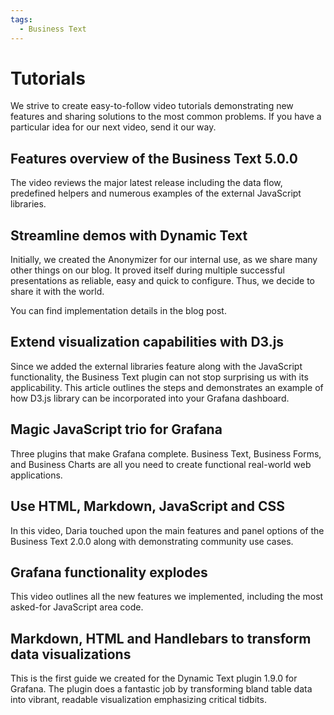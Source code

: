 ```yaml
---
tags:
  - Business Text
---
```



# Tutorials

We strive to create easy-to-follow video tutorials demonstrating new features and sharing solutions to the most common problems. If you have a particular idea for our next video, send it our way. 

## Features overview of the Business Text 5.0.0

The video reviews the major latest release including the data flow, predefined helpers and numerous examples of the external JavaScript libraries.

<Youtube
  id="UVMysEjouNo"
  title="The Business Text panel for Grafana. Main features overview in 5.0.0"
/>

## Streamline demos with Dynamic Text

Initially, we created the Anonymizer for our internal use, as we share many other things on our blog. It proved itself during multiple successful presentations as reliable, easy and quick to configure. Thus, we decide to share it with the world.

<Youtube
  id="FMSEGGFbJy0"
  title="Convert dashboard values on the fly for demo purposes."
/>

You can find implementation details in the blog post.

<BlogPost id="anonymizer-20240302" />

## Extend visualization capabilities with D3.js

Since we added the external libraries feature along with the JavaScript functionality, the Business Text plugin can not stop surprising us with its applicability. This article outlines the steps and demonstrates an example of how D3.js library can be incorporated into your Grafana dashboard.

<BlogPost id="dynamic-text-d3-community-20240121" />

## Magic JavaScript trio for Grafana

Three plugins that make Grafana complete. Business Text, Business Forms, and Business Charts are all you need to create functional real-world web applications.

<Youtube
  id="wPr4gZYzUVA"
  title="Dynamic Text, Data Manipulation and Apache ECharts plugins."
/>

## Use HTML, Markdown, JavaScript and CSS

In this video, Daria touched upon the main features and panel options of the Business Text 2.0.0 along with demonstrating community use cases.

<Youtube
  id="AcQi-6GCrNU"
  title="Use HTML, Markdown, JavaScript and CSS. Community use cases."
/>

## Grafana functionality explodes

This video outlines all the new features we implemented, including the most asked-for JavaScript area code.

<Youtube id="lJqk5Gobec4" title="JavaScript code in Dynamic Text panel." />

## Markdown, HTML and Handlebars to transform data visualizations

This is the first guide we created for the Dynamic Text plugin 1.9.0 for Grafana. The plugin does a fantastic job by transforming bland table data into vibrant, readable visualization emphasizing critical tidbits.

<Youtube
  id="MpNZ4Yl-p0U"
  title="Markdown, HTML, and Handlebars for transforming data visualizations."
/>
